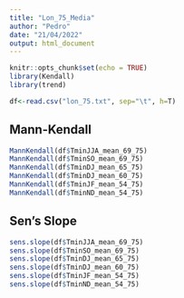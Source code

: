 ```yaml
---
title: "Lon_75_Media"
author: "Pedro"
date: "21/04/2022"
output: html_document
---
```


```r
knitr::opts_chunk$set(echo = TRUE)
library(Kendall)
library(trend)

df<-read.csv("lon_75.txt", sep="\t", h=T)
```

## Mann-Kendall

```r
MannKendall(df$TminJJA_mean_69_75)
MannKendall(df$TminSO_mean_69_75)
MannKendall(df$TminDJ_mean_65_75)
MannKendall(df$TminDJ_mean_60_75)
MannKendall(df$TminJF_mean_54_75)
MannKendall(df$TminND_mean_54_75)
```

## Sen's Slope

```r
sens.slope(df$TminJJA_mean_69_75)
sens.slope(df$TminSO_mean_69_75)
sens.slope(df$TminDJ_mean_65_75)
sens.slope(df$TminDJ_mean_60_75)
sens.slope(df$TminJF_mean_54_75)
sens.slope(df$TminND_mean_54_75)
```
